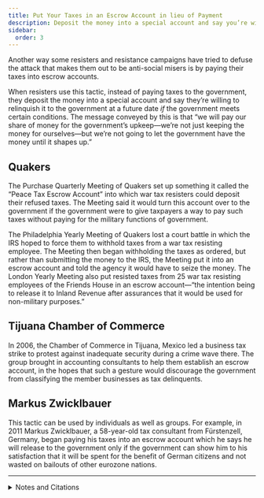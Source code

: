 ```yaml
---
title: Put Your Taxes in an Escrow Account in lieu of Payment
description: Deposit the money into a special account and say you’re willing to relinquish it to the government if the government meets certain conditions.
sidebar:
  order: 3
---
```


Another way some resisters and resistance campaigns have tried to defuse the attack that makes them out to be anti-social misers is by paying their taxes into escrow accounts.

When resisters use this tactic, instead of paying taxes to the government, they deposit the money into a special account and say they’re willing to relinquish it to the government at a future date <em>if</em> the government meets certain conditions.
The message conveyed by this is that “we will pay our share of money for the government’s upkeep—we’re not just keeping the money for ourselves—but we’re not going to let the government have the money until it shapes up.”

## <Badge text="Examples" size="medium" /> Quakers

The Purchase Quarterly Meeting of Quakers set up something it called the “Peace Tax Escrow Account” into which war tax resisters could deposit their refused taxes.
The Meeting said it would turn this account over to the government if the government were to give taxpayers a way to pay such taxes without paying for the military functions of government.

The Philadelphia Yearly Meeting of Quakers lost a court battle in which the IRS hoped to force them to withhold taxes from a war tax resisting employee.
The Meeting then began withholding the taxes as ordered, but rather than submitting the money to the IRS, the Meeting put it into an escrow account and told the agency it would have to seize the money.
The London Yearly Meeting also put resisted taxes from 25 war tax resisting employees of the Friends House in an escrow account—“the intention being to release it to Inland Revenue after assurances that it would be used for non-military purposes.”

## <Badge text="Example" size="medium" /> Tijuana Chamber of Commerce

In 2006, the Chamber of Commerce in Tijuana, Mexico led a business tax strike to protest against inadequate security during a crime wave there.
The group brought in accounting consultants to help them establish an escrow account, in the hopes that such a gesture would discourage the government from classifying the member businesses as tax delinquents.

## <Badge text="Example" size="medium" /> Markus Zwicklbauer

This tactic can be used by individuals as well as groups.
For example, in 2011 Markus Zwicklbauer, a 58-year-old tax consultant from Fürstenzell, Germany, began paying his taxes into an escrow account which he says he will release to the government only if the government can show him to his satisfaction that it will be spent for the benefit of German citizens and not wasted on bailouts of other eurozone nations.

<hr />

<details>
<summary>Notes and Citations</summary>

* “I.R.S. Sues Quaker Group” <i>New York Times</i> 27 July 2003
* “World of Friends” <i>Friends Journal</i> 15 November 1982, pp. 24–25
* Corpus, Aline “Retendrá la Canaco impuestos en Tijuana” <i>El Norte</i> 22 September 2006
* Wilhelm, Hannah “German Taxpayer Won’t Pay Up If His Money Goes to Greece” <i>Suddeutsche Zeitung</i> 26 September 2011

</details>
